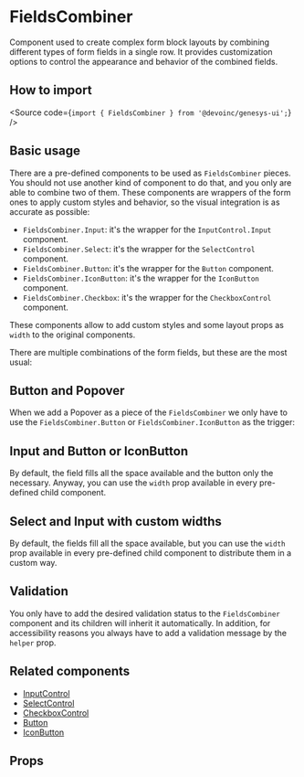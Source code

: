 

<Meta of={Stories} />

# FieldsCombiner

Component used to create complex form block layouts by combining different
types of form fields in a single row. It provides customization options to control the appearance and behavior of the
combined fields.

## How to import

<Source code={`import { FieldsCombiner } from '@devoinc/genesys-ui';`} />

## Basic usage

<Canvas of={Stories.Playground} />

There are a pre-defined components to be used as `FieldsCombiner` pieces. You
should not use another kind of component to do that, and you only are able to
combine two of them.
These components are wrappers of the form ones to apply custom styles and
behavior, so the visual integration is as accurate as possible:

- `FieldsCombiner.Input`: it's the wrapper for the `InputControl.Input`
  component.
- `FieldsCombiner.Select`: it's the wrapper for the `SelectControl` component.
- `FieldsCombiner.Button`: it's the wrapper for the `Button` component.
- `FieldsCombiner.IconButton`: it's the wrapper for the `IconButton` component.
- `FieldsCombiner.Checkbox`: it's the wrapper for the `CheckboxControl`
  component.

These components allow to add custom styles and some layout props as `width` to
the original components.

There are multiple combinations of the form fields, but these are the most
usual:

## Button and Popover

When we add a Popover as a piece of the `FieldsCombiner` we only have to use
the `FieldsCombiner.Button` or `FieldsCombiner.IconButton` as the trigger:

<Canvas of={Stories.ButtonAndPopover} />

## Input and Button or IconButton

By default, the field fills all the space available and the button only the
necessary.
Anyway, you can use the `width` prop available in every pre-defined child
component.

<Canvas of={Stories.InputAndButton} />

<Canvas of={Stories.InputAndIconButton} />

## Select and Input with custom widths

By default, the fields fill all the space available, but you can use the `width`
prop available in every pre-defined child component to distribute them in a
custom way.

<Canvas of={Stories.CustomWidths} />

## Validation

You only have to add the desired validation status to the `FieldsCombiner`
component and its children will inherit it automatically. In addition, for
accessibility reasons you always have to add a validation message by the
`helper` prop.

<Canvas of={Stories.WithValidation} />

## Related components

- [InputControl](?path=/docs/components-core-form-inputcontrol--docs)
- [SelectControl](?path=/docs/components-core-form-selectcontrol--docs)
- [CheckboxControl](?path=/docs/components-core-form-checkboxcontrol--docs)
- [Button](?path=/docs/components-core-button-button--docs)
- [IconButton](?path=/docs/components-core-button-iconbutton--docs)

## Props

<ArgTypes of={Stories} />
